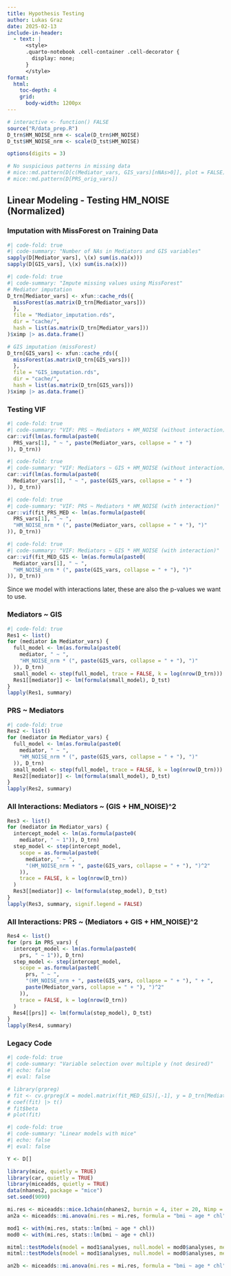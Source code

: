 ```yaml
---
title: Hypothesis Testing
author: Lukas Graz
date: 2025-02-13
include-in-header:
  - text: |
      <style>
      .quarto-notebook .cell-container .cell-decorator {
        display: none;
      }
      </style>
format:
  html:
    toc-depth: 4
    grid: 
      body-width: 1200px
---
```


```r
# interactive <- function() FALSE
source("R/data_prep.R")
D_trn$HM_NOISE_nrm <- scale(D_trn$HM_NOISE)
D_tst$HM_NOISE_nrm <- scale(D_tst$HM_NOISE)

options(digits = 3)

# No suspicious patterns in missing data
# mice::md.pattern(D[c(Mediator_vars, GIS_vars)[nNAs>0]], plot = FALSE)
# mice::md.pattern(D[PRS_orig_vars])
```

## Linear Modeling - Testing HM_NOISE (Normalized)
### Imputation with MissForest on Training Data
```r
#| code-fold: true
#| code-summary: "Number of NAs in Mediators and GIS variables"
sapply(D[Mediator_vars], \(x) sum(is.na(x)))
sapply(D[GIS_vars], \(x) sum(is.na(x)))
```

```r
#| code-fold: true
#| code-summary: "Impute missing values using MissForest"
# Mediator imputation
D_trn[Mediator_vars] <- xfun::cache_rds({
  missForest(as.matrix(D_trn[Mediator_vars]))
  }, 
  file = "Mediator_imputation.rds", 
  dir = "cache/",
  hash = list(as.matrix(D_trn[Mediator_vars]))
)$ximp |> as.data.frame()

# GIS imputation (missForest)
D_trn[GIS_vars] <- xfun::cache_rds({
  missForest(as.matrix(D_trn[GIS_vars]))
  }, 
  file = "GIS_imputation.rds", 
  dir = "cache/",
  hash = list(as.matrix(D_trn[GIS_vars]))
)$ximp |> as.data.frame()
```

### Testing VIF

```r
#| code-fold: true
#| code-summary: "VIF: PRS ~ Mediators + HM_NOISE (without interaction)"
car::vif(lm(as.formula(paste0(
  PRS_vars[1], " ~ ", paste(Mediator_vars, collapse = " + ")
)), D_trn))
```

```r
#| code-fold: true
#| code-summary: "VIF: Mediators ~ GIS + HM_NOISE (without interaction)"
car::vif(lm(as.formula(paste0(
  Mediator_vars[1], " ~ ", paste(GIS_vars, collapse = " + ")
)), D_trn))
```

```r
#| code-fold: true
#| code-summary: "VIF: PRS ~ Mediators * HM_NOISE (with interaction)"
car::vif(fit_PRS_MED <- lm(as.formula(paste0(
  PRS_vars[1], " ~ ", 
  "HM_NOISE_nrm * (", paste(Mediator_vars, collapse = " + "), ")"
)), D_trn))
```

```r
#| code-fold: true
#| code-summary: "VIF: Mediators ~ GIS * HM_NOISE (with interaction)"
car::vif(fit_MED_GIS <- lm(as.formula(paste0(
  Mediator_vars[1], " ~ ", 
  "HM_NOISE_nrm * (", paste(GIS_vars, collapse = " + "), ")"
)), D_trn))
```

Since we model with interactions later, these are also the p-values we want to use.

### Mediators ~ GIS
```r
#| code-fold: true
Res1 <- list()
for (mediator in Mediator_vars) {
  full_model <- lm(as.formula(paste0(
    mediator, " ~ ", 
    "HM_NOISE_nrm * (", paste(GIS_vars, collapse = " + "), ")"
  )), D_trn)
  small_model <- step(full_model, trace = FALSE, k = log(nrow(D_trn)))
  Res1[[mediator]] <- lm(formula(small_model), D_tst)
}
lapply(Res1, summary)
```

### PRS ~ Mediators
```r
#| code-fold: true
Res2 <- list()
for (mediator in Mediator_vars) {
  full_model <- lm(as.formula(paste0(
    mediator, " ~ ", 
    "HM_NOISE_nrm * (", paste(GIS_vars, collapse = " + "), ")"
  )), D_trn)
  small_model <- step(full_model, trace = FALSE, k = log(nrow(D_trn)))
  Res2[[mediator]] <- lm(formula(small_model), D_tst)
}
lapply(Res2, summary)
```

### All Interactions: Mediators ~ (GIS + HM_NOISE)^2
```r
Res3 <- list()
for (mediator in Mediator_vars) {
  intercept_model <- lm(as.formula(paste0(
    mediator, " ~ 1")), D_trn)
  step_model <- step(intercept_model, 
    scope = as.formula(paste0(
      mediator, " ~ ", 
      "(HM_NOISE_nrm + ", paste(GIS_vars, collapse = " + "), ")^2"
    )),
    trace = FALSE, k = log(nrow(D_trn))
  )
  Res3[[mediator]] <- lm(formula(step_model), D_tst)
}
lapply(Res3, summary, signif.legend = FALSE)
```

### All Interactions: PRS ~ (Mediators + GIS + HM_NOISE)^2
```r
Res4 <- list()
for (prs in PRS_vars) {
  intercept_model <- lm(as.formula(paste0(
    prs, " ~ 1")), D_trn)
  step_model <- step(intercept_model, 
    scope = as.formula(paste0(
      prs, " ~ ", 
      "(HM_NOISE_nrm + ", paste(GIS_vars, collapse = " + "), " + ", 
      paste(Mediator_vars, collapse = " + "), ")^2"
    )),
    trace = FALSE, k = log(nrow(D_trn))
  )
  Res4[[prs]] <- lm(formula(step_model), D_tst)
}
lapply(Res4, summary)
```

### Legacy Code
```r
#| code-fold: true
#| code-summary: "Variable selection over multiple y (not desired)"
#| echo: false
#| eval: false

# library(grpreg)
# fit <- cv.grpreg(X = model.matrix(fit_MED_GIS)[,-1], y = D_trn[Mediator_vars[1:2]])
# coef(fit) |> t()
# fit$beta
# plot(fit)
```

```r
#| code-fold: true
#| code-summary: "Linear models with mice"
#| echo: false
#| eval: false

Y <- D[]

library(mice, quietly = TRUE)
library(car, quietly = TRUE)
library(miceadds, quietly = TRUE)
data(nhanes2, package = "mice")
set.seed(9090)

mi.res <- miceadds::mice.1chain(nhanes2, burnin = 4, iter = 20, Nimp = 8)
an2a <- miceadds::mi.anova(mi.res = mi.res, formula = "bmi ~ age * chl")

mod1 <- with(mi.res, stats::lm(bmi ~ age * chl))
mod0 <- with(mi.res, stats::lm(bmi ~ age + chl))

mitml::testModels(model = mod1$analyses, null.model = mod0$analyses, method = "D1")
mitml::testModels(model = mod1$analyses, null.model = mod0$analyses, method = "D2")

an2b <- miceadds::mi.anova(mi.res = mi.res, formula = "bmi ~ age * chl", type = 3)
```
